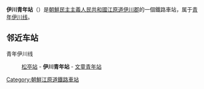 {{朝鮮半島車站資訊
|公司色 = blue
|文字色 = 
|站名 = 伊川青年站
|圖片 = 
|pxl = 
|圖片說明 =
|前一站 = [[松亭站_(江原道)|松亭]]
|前一站距離 = 4.9
|後一站距離 = 12.2
|後一站 = [[文童青年站|文童青年]]
|所屬路線 = [[青年伊川线|青年伊川线]]
|距離 = 74.0
|起點站 = [[平山站_(黄海北道)|平山]]
|諺文 = 이천청년역
|朝鮮漢字 = 伊川靑年驛
|文觀部式 = Icheon Chongnyeon-yeok
|馬-賴式 = Ich'ŏn Ch'ŏngnyŏn-yŏk
|副站名 = 
|車站編號 = 
|停站路線數 = 
|所屬公司 = [[朝鮮民主主義人民共和國鐵道省|朝鮮民主主義人民共和國鐵道省]]
|所在地 =[[江原道_(朝鲜)|江原道]][[伊川郡|伊川郡]]
|車站構造 = 地面车站
|月台配置 = 
|啟用年月日 =
|廢站年月日 = 
|上下車人次 = 
|統計年度 = 
|轉車 = 
|備註 = 
|全寬備註 = 
}}

'''伊川青年站'''（{{lang-ko|이천청년역}}）是[[朝鮮民主主義人民共和國|朝鮮民主主義人民共和國]][[江原道_(朝鲜)|江原道]][[伊川郡|伊川郡]]的一個鐵路車站，属于[[青年伊川线|青年伊川线]]。

==邻近车站==
青年伊川线
:[[松亭站_(江原道)|松亭站]] - '''伊川青年站''' - [[文童青年站|文童青年站]]

{{朝鲜铁路小作品}}

{{青年伊川线}}

[[Category:朝鮮江原道鐵路車站|Category:朝鮮江原道鐵路車站]]